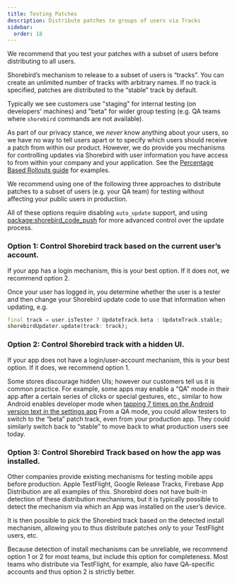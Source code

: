 ```yaml
---
title: Testing Patches
description: Distribute patches to groups of users via Tracks
sidebar:
  order: 18
---
```


We recommend that you test your patches with a subset of users before
distributing to all users.

Shorebird’s mechanism to release to a subset of users is “tracks”. You can
create an unlimited number of tracks with arbitrary names. If no track is
specified, patches are distributed to the “stable” track by default.

Typically we see customers use "staging" for internal testing (on developers'
machines) and "beta" for wider group testing (e.g. QA teams where `shorebird`
commands are not available).

As part of our privacy stance, we _never_ know anything about your users, so we
have no way to tell users apart or to specify which users should receive a patch
from within our product. However, we do provide you mechanisms for controlling
updates via Shorebird with user information you have access to from within your
company and your application. See the
[Percentage Based Rollouts guide](/code-push/guides/percentage-based-rollouts)
for examples.

We recommend using one of the following three approaches to distribute patches
to a subset of users (e.g. your QA team) for testing without affecting your
public users in production.

All of these options require disabling `auto_update` support, and using
[package:shorebird_code_push](https://pub.dev/packages/shorebird_code_push) for
more advanced control over the update process.

### Option 1: Control Shorebird track based on the current user’s account.

If your app has a login mechanism, this is your best option. If it does not, we
recommend option 2.

Once your user has logged in, you determine whether the user is a tester and
then change your Shorebird update code to use that information when updating,
e.g.

```dart
final track = user.isTester ? UpdateTrack.beta : UpdateTrack.stable;
shorebirdUpdater.update(track: track);
```

### Option 2: Control Shorebird track with a hidden UI.

If your app does not have a login/user-account mechanism, this is your best
option. If it does, we recommend option 1.

Some stores discourage hidden UIs; however our customers tell us it is common
practice. For example, some apps may enable a “QA” mode in their app after a
certain series of clicks or special gestures, etc., similar to how Android
enables developer mode when
[tapping 7 times on the Android version text in the settings app](https://developer.android.com/studio/debug/dev-options)
From a QA mode, you could allow testers to switch to the “beta” patch track,
even from your production app. They could similarly switch back to “stable” to
move back to what production users see today.

### Option 3: Control Shorebird Track based on how the app was installed.

Other companies provide existing mechanisms for testing mobile apps before
production. Apple TestFlight, Google Release Tracks, Firebase App Distribution
are all examples of this. Shorebird does not have built-in detection of these
distribution mechanisms, but it is typically possible to detect the mechanism
via which an App was installed on the user’s device.

It is then possible to pick the Shorebird track based on the detected install
mechanism, allowing you to thus distribute patches _only_ to your TestFlight
users, etc.

Because detection of install mechanisms can be unreliable, we recommend option 1
or 2 for most teams, but include this option for completeness. Most teams who
distribute via TestFlight, for example, also have QA-specific accounts and thus
option 2 is strictly better.
